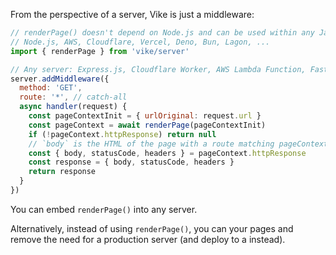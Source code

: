 
From the perspective of a server, Vike is just a middleware:

```js
// renderPage() doesn't depend on Node.js and can be used within any JavaScript environment:
// Node.js, AWS, Cloudflare, Vercel, Deno, Bun, Lagon, ...
import { renderPage } from 'vike/server'

// Any server: Express.js, Cloudflare Worker, AWS Lambda Function, Fastify, Hono, Nitro, ...
server.addMiddleware({
  method: 'GET',
  route: '*', // catch-all
  async handler(request) {
    const pageContextInit = { urlOriginal: request.url }
    const pageContext = await renderPage(pageContextInit)
    if (!pageContext.httpResponse) return null
    // `body` is the HTML of the page with a route matching pageContextInit.urlOriginal
    const { body, statusCode, headers } = pageContext.httpResponse
    const response = { body, statusCode, headers }
    return response
  }
})
```

You can embed `renderPage()` into any server.

Alternatively, instead of using `renderPage()`, you can <Link text="pre-render" href="/pre-rendering" /> your pages and remove the need for a production server (and deploy to a <Link text="static host" href="/static-hosts" /> instead).
